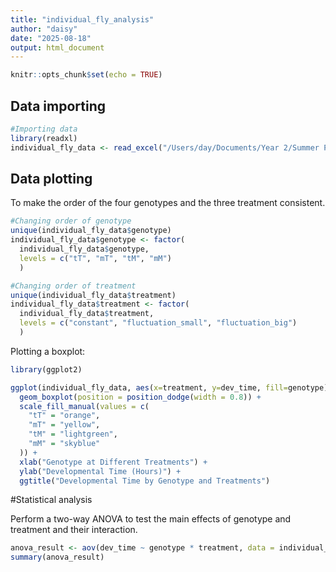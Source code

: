 ```yaml
---
title: "individual_fly_analysis"
author: "daisy"
date: "2025-08-18"
output: html_document
---
```


```r
knitr::opts_chunk$set(echo = TRUE)
```

## Data importing

```r
#Importing data 
library(readxl)
individual_fly_data <- read_excel("/Users/day/Documents/Year 2/Summer Project/Project/FLY/data/individual_fly_data.xlsx")
```

## Data plotting
To make the order of the four genotypes and the three treatment consistent.
```r
#Changing order of genotype
unique(individual_fly_data$genotype)
individual_fly_data$genotype <- factor(
  individual_fly_data$genotype,
  levels = c("tT", "mT", "tM", "mM")
  )

#Changing order of treatment
unique(individual_fly_data$treatment)
individual_fly_data$treatment <- factor(
  individual_fly_data$treatment,
  levels = c("constant", "fluctuation_small", "fluctuation_big")
  )

```

Plotting a boxplot:
```r
library(ggplot2)

ggplot(individual_fly_data, aes(x=treatment, y=dev_time, fill=genotype)) +
  geom_boxplot(position = position_dodge(width = 0.8)) +
  scale_fill_manual(values = c(
    "tT" = "orange",
    "mT" = "yellow",
    "tM" = "lightgreen",
    "mM" = "skyblue"
  )) + 
  xlab("Genotype at Different Treatments") +
  ylab("Developmental Time (Hours)") +
  ggtitle("Developmental Time by Genotype and Treatments")

```
#Statistical analysis

Perform a two-way ANOVA to test the main effects of genotype and treatment and their interaction.
```r
anova_result <- aov(dev_time ~ genotype * treatment, data = individual_fly_data)
summary(anova_result)
```